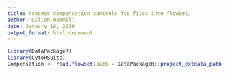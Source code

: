 ```yaml
---
title: Process compensation controls fcs files into flowSet.
author: Dillon Hammill
date: January 18, 2019
output_format: html_document
---
```

```r
library(DataPackageR)
library(CytoRSuite)
Compensation <- read.flowSet(path = DataPackageR::project_extdata_path('Compensation'), pattern = ".fcs")
```
